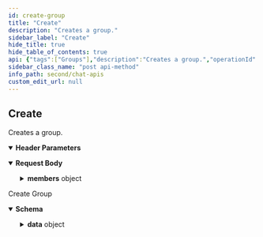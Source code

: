 ```yaml
---
id: create-group
title: "Create"
description: "Creates a group."
sidebar_label: "Create"
hide_title: true
hide_table_of_contents: true
api: {"tags":["Groups"],"description":"Creates a group.","operationId":"create-group","parameters":[{"name":"onBehalfOf","in":"header","description":"UID of the user on whose behalf the action is performed.","schema":{"type":"string"}}],"requestBody":{"content":{"application/json":{"schema":{"required":["guid","name","type"],"properties":{"guid":{"description":"A unique identifier for a group.","type":"string"},"name":{"description":"Name of the group.","type":"string"},"type":{"description":"Type of the group. Can be public, password or private.","type":"string","enum":["public","password","private"]},"password":{"description":"A password required to join the the group with type password","type":"string"},"icon":{"description":"An URL for a group icon.","type":"string"},"description":{"description":"Description about the group","type":"string"},"metadata":{"description":"Additional data for the group.","type":"object"},"owner":{"description":"The UID that you wish to make owner of the group","type":"string"},"tags":{"description":"List of tags to identify specific groups.","type":"array","items":{"type":"string"},"default":["tag1"]},"members":{"description":"Add members to a group with scope admins,moderators and participants.","properties":{"admins":{"description":"UIDs of users to be made admins.","type":"array","items":{"type":"string"},"default":[]},"moderators":{"description":"UIDs of users to be made moderators.","type":"array","items":{"type":"string"},"default":[]},"participants":{"description":"UIDs of users to be made participants.","type":"array","items":{"type":"string"},"default":[]},"usersToBan":{"description":"UIDs of the users to be banned from the group.","type":"array","items":{"type":"string"},"default":[]}},"type":"object"}},"type":"object"}}}},"responses":{"200":{"description":"Create Group","content":{"application/json":{"schema":{"properties":{"data":{"properties":{"":{"description":"Response data","properties":{"guid":{"type":"string"},"name":{"type":"string"},"description":{"type":"string"},"icon":{"type":"string"},"type":{"type":"string"},"scope":{"type":"string"},"membersCount":{"type":"integer"},"joinedAt":{"type":"integer"},"conversationId":{"type":"string"},"hasJoined":{"type":"boolean"},"owner":{"type":"string"},"tags":{"type":"array","items":{"type":"string"}},"createdAt":{"type":"integer"}},"type":"object","title":"groupSchema"}},"type":"object"}},"type":"object"},"example":{"data":{"guid":"project-group","name":"Project Group","description":"project related discussions between members","icon":"http://placehold.it/120x120&text=image1","type":"public","scope":"admin","membersCount":1,"joinedAt":1638440784,"conversationId":"group_project-group","hasJoined":true,"createdAt":1638440784,"owner":"superhero4","tags":["friends","project"]}}}}}},"security":[{"apiKey":[]}],"method":"post","path":"/groups","servers":[{"url":"https://{appid}.api-{region}.cometchat.io/v3","variables":{"appid":{"default":"appId","description":"(Required) App ID"},"region":{"enum":["us","eu"],"default":"us","description":"Select Region"}}}],"securitySchemes":{"apiKey":{"type":"apiKey","description":"API Key with fullAccess scope(i.e. Rest API Key from the Dashboard).","name":"apikey","in":"header"}},"jsonRequestBodyExample":{"guid":"string","name":"string","type":"public","password":"string","icon":"string","description":"string","metadata":{},"owner":"string","tags":["string"],"members":{"admins":["string"],"moderators":["string"],"participants":["string"],"usersToBan":["string"]}},"info":{"title":"Chat APIs","description":"Manage messages, users, groups for a particular app using our Chat API.","version":"3.0"},"postman":{"name":"Create","description":{"content":"Creates a group.","type":"text/plain"},"url":{"path":["groups"],"host":["{{baseUrl}}"],"query":[],"variable":[]},"header":[{"disabled":false,"description":{"content":"UID of the user on whose behalf the action is performed.","type":"text/plain"},"key":"onBehalfOf","value":""},{"key":"Content-Type","value":"application/json"},{"key":"Accept","value":"application/json"}],"method":"POST","body":{"mode":"raw","raw":"\"\"","options":{"raw":{"language":"json"}}},"auth":{"type":"apikey","apikey":[{"type":"any","value":"apikey","key":"key"},{"type":"any","value":"<API Key>","key":"value"},{"type":"any","value":"header","key":"in"}]}}}
sidebar_class_name: "post api-method"
info_path: second/chat-apis
custom_edit_url: null
---
```



## Create



Creates a group.

<details style={{"marginBottom":"1rem"}} data-collapsed={false} open={true}><summary style={{}}><strong>Header Parameters</strong></summary><div><ul><ParamsItem className={"paramsItem"} param={{"name":"onBehalfOf","in":"header","description":"UID of the user on whose behalf the action is performed.","schema":{"type":"string"}}}></ParamsItem></ul></div></details><MimeTabs><TabItem label={"application/json"} value={"application/json-schema"}><details style={{}} data-collapsed={false} open={true}><summary style={{"textAlign":"left"}}><strong>Request Body</strong></summary><div style={{"textAlign":"left","marginLeft":"1rem"}}></div><ul style={{"marginLeft":"1rem"}}><SchemaItem collapsible={false} name={"guid"} required={true} schemaName={"string"} qualifierMessage={undefined} schema={{"description":"A unique identifier for a group.","type":"string"}}></SchemaItem><SchemaItem collapsible={false} name={"name"} required={true} schemaName={"string"} qualifierMessage={undefined} schema={{"description":"Name of the group.","type":"string"}}></SchemaItem><SchemaItem collapsible={false} name={"type"} required={true} schemaName={"string"} qualifierMessage={"**Possible values:** [`public`, `password`, `private`]"} schema={{"description":"Type of the group. Can be public, password or private.","type":"string","enum":["public","password","private"]}}></SchemaItem><SchemaItem collapsible={false} name={"password"} required={false} schemaName={"string"} qualifierMessage={undefined} schema={{"description":"A password required to join the the group with type password","type":"string"}}></SchemaItem><SchemaItem collapsible={false} name={"icon"} required={false} schemaName={"string"} qualifierMessage={undefined} schema={{"description":"An URL for a group icon.","type":"string"}}></SchemaItem><SchemaItem collapsible={false} name={"description"} required={false} schemaName={"string"} qualifierMessage={undefined} schema={{"description":"Description about the group","type":"string"}}></SchemaItem><SchemaItem collapsible={false} name={"metadata"} required={false} schemaName={"object"} qualifierMessage={undefined} schema={{"description":"Additional data for the group.","type":"object"}}></SchemaItem><SchemaItem collapsible={false} name={"owner"} required={false} schemaName={"string"} qualifierMessage={undefined} schema={{"description":"The UID that you wish to make owner of the group","type":"string"}}></SchemaItem><SchemaItem collapsible={false} name={"tags"} required={false} schemaName={"string[]"} qualifierMessage={undefined} schema={{"description":"List of tags to identify specific groups.","type":"array","items":{"type":"string"},"default":["tag1"]}}></SchemaItem><SchemaItem collapsible={true} className={"schemaItem"}><details style={{}}><summary style={{}}><strong>members</strong><span style={{"opacity":"0.6"}}> object</span></summary><div style={{"marginLeft":"1rem"}}><div style={{"marginTop":".5rem","marginBottom":".5rem"}}>

Add members to a group with scope admins,moderators and participants.

</div><SchemaItem collapsible={false} name={"admins"} required={false} schemaName={"string[]"} qualifierMessage={undefined} schema={{"description":"UIDs of users to be made admins.","type":"array","items":{"type":"string"},"default":[]}}></SchemaItem><SchemaItem collapsible={false} name={"moderators"} required={false} schemaName={"string[]"} qualifierMessage={undefined} schema={{"description":"UIDs of users to be made moderators.","type":"array","items":{"type":"string"},"default":[]}}></SchemaItem><SchemaItem collapsible={false} name={"participants"} required={false} schemaName={"string[]"} qualifierMessage={undefined} schema={{"description":"UIDs of users to be made participants.","type":"array","items":{"type":"string"},"default":[]}}></SchemaItem><SchemaItem collapsible={false} name={"usersToBan"} required={false} schemaName={"string[]"} qualifierMessage={undefined} schema={{"description":"UIDs of the users to be banned from the group.","type":"array","items":{"type":"string"},"default":[]}}></SchemaItem></div></details></SchemaItem></ul></details></TabItem></MimeTabs><div><ApiTabs><TabItem label={"200"} value={"200"}><div>

Create Group

</div><div><MimeTabs schemaType={"response"}><TabItem label={"application/json"} value={"application/json"}><SchemaTabs><TabItem label={"Schema"} value={"Schema"}><details style={{}} data-collapsed={false} open={true}><summary style={{"textAlign":"left"}}><strong>Schema</strong></summary><div style={{"textAlign":"left","marginLeft":"1rem"}}></div><ul style={{"marginLeft":"1rem"}}><SchemaItem collapsible={true} className={"schemaItem"}><details style={{}}><summary style={{}}><strong>data</strong><span style={{"opacity":"0.6"}}> object</span></summary><div style={{"marginLeft":"1rem"}}><SchemaItem collapsible={true} className={"schemaItem"}><details style={{}}><summary style={{}}><strong></strong><span style={{"opacity":"0.6"}}> object</span></summary><div style={{"marginLeft":"1rem"}}><div style={{"marginTop":".5rem","marginBottom":".5rem"}}>

Response data

</div><SchemaItem collapsible={false} name={"guid"} required={false} schemaName={"string"} qualifierMessage={undefined} schema={{"type":"string"}}></SchemaItem><SchemaItem collapsible={false} name={"name"} required={false} schemaName={"string"} qualifierMessage={undefined} schema={{"type":"string"}}></SchemaItem><SchemaItem collapsible={false} name={"description"} required={false} schemaName={"string"} qualifierMessage={undefined} schema={{"type":"string"}}></SchemaItem><SchemaItem collapsible={false} name={"icon"} required={false} schemaName={"string"} qualifierMessage={undefined} schema={{"type":"string"}}></SchemaItem><SchemaItem collapsible={false} name={"type"} required={false} schemaName={"string"} qualifierMessage={undefined} schema={{"type":"string"}}></SchemaItem><SchemaItem collapsible={false} name={"scope"} required={false} schemaName={"string"} qualifierMessage={undefined} schema={{"type":"string"}}></SchemaItem><SchemaItem collapsible={false} name={"membersCount"} required={false} schemaName={"integer"} qualifierMessage={undefined} schema={{"type":"integer"}}></SchemaItem><SchemaItem collapsible={false} name={"joinedAt"} required={false} schemaName={"integer"} qualifierMessage={undefined} schema={{"type":"integer"}}></SchemaItem><SchemaItem collapsible={false} name={"conversationId"} required={false} schemaName={"string"} qualifierMessage={undefined} schema={{"type":"string"}}></SchemaItem><SchemaItem collapsible={false} name={"hasJoined"} required={false} schemaName={"boolean"} qualifierMessage={undefined} schema={{"type":"boolean"}}></SchemaItem><SchemaItem collapsible={false} name={"owner"} required={false} schemaName={"string"} qualifierMessage={undefined} schema={{"type":"string"}}></SchemaItem><SchemaItem collapsible={false} name={"tags"} required={false} schemaName={"string[]"} qualifierMessage={undefined} schema={{"type":"array","items":{"type":"string"}}}></SchemaItem><SchemaItem collapsible={false} name={"createdAt"} required={false} schemaName={"integer"} qualifierMessage={undefined} schema={{"type":"integer"}}></SchemaItem></div></details></SchemaItem></div></details></SchemaItem></ul></details></TabItem><TabItem label={"Example (from schema)"} value={"Example (from schema)"}><ResponseSamples responseExample={"{\n  \"data\": {\n    \"\": {\n      \"guid\": \"string\",\n      \"name\": \"string\",\n      \"description\": \"string\",\n      \"icon\": \"string\",\n      \"type\": \"string\",\n      \"scope\": \"string\",\n      \"membersCount\": 0,\n      \"joinedAt\": 0,\n      \"conversationId\": \"string\",\n      \"hasJoined\": true,\n      \"owner\": \"string\",\n      \"tags\": [\n        \"string\"\n      ],\n      \"createdAt\": 0\n    }\n  }\n}"} language={"json"}></ResponseSamples></TabItem><TabItem label={"Example"} value={"Example"}><ResponseSamples responseExample={"{\n  \"data\": {\n    \"guid\": \"project-group\",\n    \"name\": \"Project Group\",\n    \"description\": \"project related discussions between members\",\n    \"icon\": \"http://placehold.it/120x120&text=image1\",\n    \"type\": \"public\",\n    \"scope\": \"admin\",\n    \"membersCount\": 1,\n    \"joinedAt\": 1638440784,\n    \"conversationId\": \"group_project-group\",\n    \"hasJoined\": true,\n    \"createdAt\": 1638440784,\n    \"owner\": \"superhero4\",\n    \"tags\": [\n      \"friends\",\n      \"project\"\n    ]\n  }\n}"} language={"json"}></ResponseSamples></TabItem></SchemaTabs></TabItem></MimeTabs></div></TabItem></ApiTabs></div>